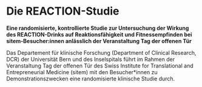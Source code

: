 # Die REACTION-Studie

**Eine randomisierte, kontrollierte Studie zur Untersuchung der Wirkung des REACTION-Drinks auf Reaktionsfähigkeit und Fitnessempfinden bei sitem-Besucher:innen anlässlich der Veranstaltung Tag der offenen Tür**

Das Departement für klinische Forschung (Department of Clinical Research, DCR) der Universität Bern und des Inselspitals führt im Rahmen der Veranstaltung Tag der offenen Tür des Swiss Institute for Translational and Entrepreneurial Medicine (sitem) mit den Besucher*innen zu Demonstrationszwecken eine randomisierte klinische Studie durch.